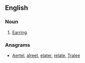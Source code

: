 ==English==

===Noun===
{{en-noun}}
# {{label|en|obsolete}} [[earring|Earring]].

===Anagrams===
* [[Aertel#English|Aertel]], [[alreet#English|alreet]], [[elater#English|elater]], [[relate#English|relate]], [[Tralee#English|Tralee]]